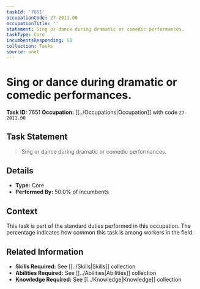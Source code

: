```yaml
---
taskId: '7651'
occupationCode: 27-2011.00
occupationTitle: ''
statement: Sing or dance during dramatic or comedic performances.
taskType: Core
incumbentsResponding: 50
collection: Tasks
source: onet
---
```

# Sing or dance during dramatic or comedic performances.

**Task ID:** 7651
**Occupation:** [[../Occupations|Occupation]] with code `27-2011.00`

## Task Statement

> Sing or dance during dramatic or comedic performances.

## Details

- **Type:** Core
- **Performed By:** 50.0% of incumbents

## Context

This task is part of the standard duties performed in this occupation. The percentage indicates how common this task is among workers in the field.

## Related Information

- **Skills Required:** See [[../Skills|Skills]] collection
- **Abilities Required:** See [[../Abilities|Abilities]] collection
- **Knowledge Required:** See [[../Knowledge|Knowledge]] collection
